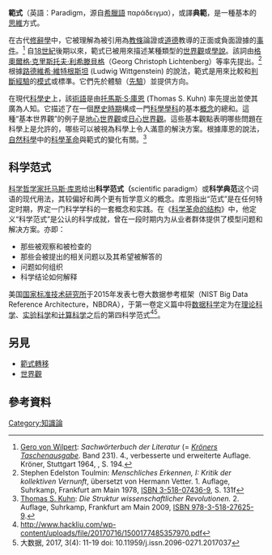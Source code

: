 {{For|东汉人物|范式 (汉朝)}}
{{noteTA
|T=zh-hans:范式; zh-hant:範式;
|1=zh-hans:范式; zh-hant:範式;
}}
{{Expert|time=2015-12-14T03:50:56+00:00}}
{{Expand English|time=2019-02-13T03:03:32+00:00}}

'''範式'''（英語：Paradigm，源自[[希臘語|希臘語]] παράδειγμα），或譯'''典範'''，是一種基本的[[思維|思維]]方式。

在古代[[修辭學|修辭學]]中，它被理解為被引用為[[教條|教條]]論證或[[道德|道德]]教導的正面或負面證據的[[事件_(哲学)|事件]]。<ref>[[Gero_von_Wilpert|Gero von Wilpert]]: ''Sachwörterbuch der Literatur'' (= ''[[Kröners_Taschenausgabe|Kröners Taschenausgabe]].'' Band 231). 4., verbesserte und erweiterte Auflage. Kröner, Stuttgart 1964, {{DNB|455687854}}, S. 194.</ref> 自[[18世紀|18世紀]]後期以來，範式已被用來描述某種類型的[[世界觀|世界觀]]或[[學說|學說]]。該詞由[[格奧爾格·克里斯托夫·利希滕貝格|格奧爾格·克里斯托夫·利希滕貝格]]（Georg Christoph Lichtenberg）等率先提出。<ref>Stephen Edelston Toulmin: ''Menschliches Erkennen, I: Kritik der kollektiven Vernunft'', übersetzt von Hermann Vetter. 1. Auflage, Suhrkamp, Frankfurt am Main 1978, [[Spezial:ISBN-Suche/3518074369|ISBN 3-518-07436-9]], S. 131f</ref> 根據[[路德維希·維特根斯坦|路德維希·維特根斯坦]] (Ludwig Wittgenstein) 的說法，範式是用來比較和[[判斷|判斷]][[經驗|經驗]]的[[模式|模式]]或標準。它們先於體驗（[[先驗與後驗|先驗]]）並提供方向。

在現代[[科學史|科學史]]上，該[[術語|術語]]是由[[湯瑪斯·孔恩|托馬斯·S·庫恩]] (Thomas S. Kuhn) 率先提出並使其廣為人知。它描述了在一個[[歷史分期|歷史時期]]構成一門[[科學|科學]][[學科|學科]]的基本[[概念|概念]]的總和。這種“基本世界觀”的例子是[[天動說|地心世界觀]]或[[地動說|日心世界觀]]。這些基本觀點表明哪些問題在科學上是允許的，哪些可以被視為科學上令人滿意的解決方案。根據庫恩的說法，[[自然科學|自然科學]]中的[[科學革命|科學革命]]與範式的變化有關。<ref name=":0">[[Thomas_S._Kuhn|Thomas S. Kuhn]]: ''Die Struktur wissenschaftlicher Revolutionen.'' 2. Auflage, Suhrkamp, Frankfurt am Main 2009, [[Spezial:ISBN-Suche/9783518276259|ISBN 978-3-518-27625-9]].</ref> 

== 科学范式 ==
{{main|範式轉移|知识社会学|系统论|可公度性}} <!--[[验证整体论|验证整体论]]（Confirmation holism）-->

[[科学哲学|科学哲学家]][[托马斯·库恩|托马斯·库恩]]给出'''科学范式（'''scientific paradigm）或'''科学典范'''这个词语的现代用法，其较偏好{{lang|en|exemplar}}和{{lang|en|normal science}}两个更有哲学意义的概念。库恩指出“范式”是在任何特定时期，界定一门科学学科的一套概念和实践。在《[[科学革命的结构|科学革命的结构]]》中，他定义“科学范式”是公认的科学成就，曾在一段时期内为从业者群体提供了模型问题和解决方案。亦即：
*那些被观察和被检查的
*那些会被提出的相关问题以及其希望被解答的
*问题如何组织
*科学结论如何解释

美国[[国家标准技术研究所|国家标准技术研究所]]于2015年发表七卷大数据参考框架（NIST Big Data Reference Architecture，NBDRA），于第一卷定义篇中将[[数据科学|数据科学]]定为在[[理论科学|理论科学]]、[[实验科学|实验科学]]和[[计算科学|计算科学]]之后的第四科学范式<ref>http://www.hackliu.com/wp-content/uploads/file/20170716/1500177485357970.pdf</ref><ref>大数据, 2017, 3(4): 11-19 doi: 10.11959/j.issn.2096-0271.2017037</ref>。

==另見==
*[[範式轉移|範式轉移]]
*[[世界观|世界觀]]

== 參考資料 ==
{{Reflist|colwidth=30em}}
{{科學哲學}}
{{Authority control}}
[[Category:知識論|Category:知識論]]
